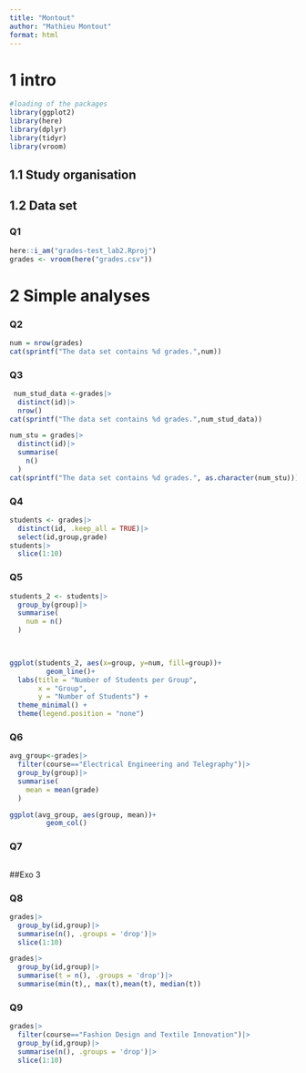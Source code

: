 ```yaml
---
title: "Montout"
author: "Mathieu Montout"
format: html
---
```


# 1 intro

```r
#loading of the packages
library(ggplot2)
library(here)
library(dplyr)
library(tidyr)
library(vroom)
```

## 1.1 Study organisation

## 1.2 Data set

### Q1

```r
here::i_am("grades-test_lab2.Rproj")
grades <- vroom(here("grades.csv"))
```

# 2 Simple analyses

### Q2

```r
num = nrow(grades)
cat(sprintf("The data set contains %d grades.",num))

```

### Q3

```r
 num_stud_data <-grades|>
  distinct(id)|>
  nrow()
cat(sprintf("The data set contains %d grades.",num_stud_data))
```

```r

num_stu = grades|>
  distinct(id)|>
  summarise(
    n()
  )
cat(sprintf("The data set contains %d grades.", as.character(num_stu)))
```

### Q4

```r
students <- grades|>
  distinct(id, .keep_all = TRUE)|>
  select(id,group,grade)
students|>
  slice(1:10)
```

### Q5

```r
students_2 <- students|>
  group_by(group)|>
  summarise(
    num = n()
  )

  
```

```r
ggplot(students_2, aes(x=group, y=num, fill=group))+
         geom_line()+
  labs(title = "Number of Students per Group",
       x = "Group",
       y = "Number of Students") +
  theme_minimal() +
  theme(legend.position = "none")
```

### Q6

```r
avg_group<-grades|>
  filter(course=="Electrical Engineering and Telegraphy")|>
  group_by(group)|>
  summarise(
    mean = mean(grade)
  )
```

```r
ggplot(avg_group, aes(group, mean))+
         geom_col()
```

### Q7

```r

```

##Exo 3

### Q8

```r
grades|>
  group_by(id,group)|>
  summarise(n(), .groups = 'drop')|>
  slice(1:10)
```

```r
grades|>
  group_by(id,group)|>
  summarise(t = n(), .groups = 'drop')|>
  summarise(min(t),, max(t),mean(t), median(t))


```

### Q9

```r
grades|>
  filter(course=="Fashion Design and Textile Innovation")|>
  group_by(id,group)|>
  summarise(n(), .groups = 'drop')|>
  slice(1:10)
```



